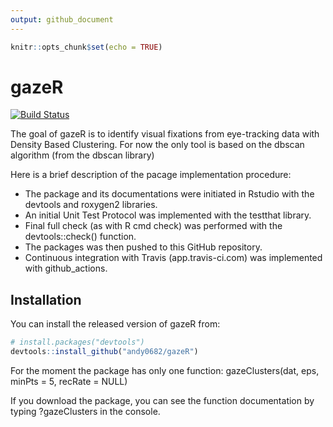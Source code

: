```yaml
---
output: github_document
---
```


```r
knitr::opts_chunk$set(echo = TRUE)
```

# gazeR

<!-- badges: start -->
[![Build Status](https://app.travis-ci.com/andy0682/gazeR.svg?branch=master)](https://app.travis-ci.com/andy0682/gazeR)
<!-- badges: end -->

The goal of gazeR is to identify visual fixations from eye-tracking data with Density Based Clustering.
For now the only tool is based on the dbscan algorithm (from the dbscan library)

Here is a brief description of the pacage implementation procedure:

* The package and its documentations were initiated in Rstudio with the devtools and roxygen2 libraries.
* An initial Unit Test Protocol was implemented with the testthat library.
* Final full check (as with R cmd check) was performed with the devtools::check() function.
* The packages was then pushed to this GitHub repository.
* Continuous integration with Travis (app.travis-ci.com) was implemented with github_actions.

## Installation

You can install the released version of gazeR from:
``` r
# install.packages("devtools")
devtools::install_github("andy0682/gazeR")
```
For the moment the package has only one function: gazeClusters(dat, eps, minPts = 5, recRate = NULL)

If you download the package, you can see the function documentation by typing ?gazeClusters in the console.
